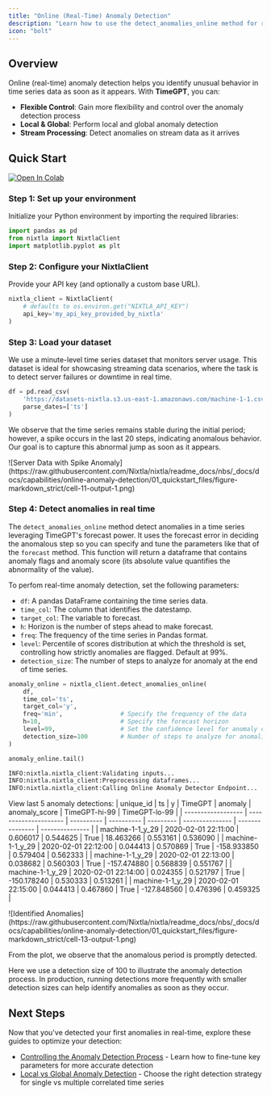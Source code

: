 ```yaml
---
title: "Online (Real-Time) Anomaly Detection"
description: "Learn how to use the detect_anomalies_online method for real-time anomaly detection in streaming time series data with TimeGPT."
icon: "bolt"
---
```


## Overview

Online (real-time) anomaly detection helps you identify unusual behavior in time series data as soon as it appears. With **TimeGPT**, you can:

- **Flexible Control**: Gain more flexibility and control over the anomaly detection process
- **Local & Global**: Perform local and global anomaly detection
- **Stream Processing**: Detect anomalies on stream data as it arrives


## Quick Start

[![Open In Colab](https://colab.research.google.com/assets/colab-badge.svg)](https://colab.research.google.com/github/Nixtla/nixtla/blob/main/nbs/docs/capabilities/online-anomaly-detection/01_quickstart.ipynb)

### Step 1: Set up your environment

Initialize your Python environment by importing the required libraries:

```python
import pandas as pd
from nixtla import NixtlaClient
import matplotlib.pyplot as plt
```

### Step 2: Configure your NixtlaClient

Provide your API key (and optionally a custom base URL).

```python
nixtla_client = NixtlaClient(
    # defaults to os.environ.get("NIXTLA_API_KEY")
    api_key='my_api_key_provided_by_nixtla'
)
```

### Step 3: Load your dataset

We use a minute-level time series dataset that monitors server usage. This dataset is ideal for showcasing streaming data scenarios, where the task is to detect server failures or downtime in real time.

```python
df = pd.read_csv(
    'https://datasets-nixtla.s3.us-east-1.amazonaws.com/machine-1-1.csv',
    parse_dates=['ts']
)
```

We observe that the time series remains stable during the initial period; however, a spike occurs in the last 20 steps, indicating anomalous behavior. Our goal is to capture this abnormal jump as soon as it appears.

<Frame caption="Server Data with Spike Anomaly">
  ![Server Data with Spike Anomaly](https://raw.githubusercontent.com/Nixtla/nixtla/readme_docs/nbs/_docs/docs/capabilities/online-anomaly-detection/01_quickstart_files/figure-markdown_strict/cell-11-output-1.png)
</Frame>

### Step 4: Detect anomalies in real time

The `detect_anomalies_online` method detect anomalies in a time series leveraging TimeGPT's forecast power. It uses the forecast error in deciding the anomalous step so you can specify and tune the parameters like that of the `forecast` method. This function will return a dataframe that contains anomaly flags and anomaly score (its absolute value quantifies the abnormality of the value).

To perfom real-time anomaly detection, set the following parameters:

- `df`: A pandas DataFrame containing the time series data.
- `time_col`: The column that identifies the datestamp.
- `target_col`: The variable to forecast.
- `h`: Horizon is the number of steps ahead to make forecast.
- `freq`: The frequency of the time series in Pandas format.
- `level`: Percentile of scores distribution at which the threshold is set, controlling how strictly anomalies are flagged. Default at 99%.
- `detection_size`: The number of steps to analyze for anomaly at the end of time series.

```python
anomaly_online = nixtla_client.detect_anomalies_online(
    df,
    time_col='ts',
    target_col='y',
    freq='min',                # Specify the frequency of the data
    h=10,                      # Specify the forecast horizon
    level=99,                  # Set the confidence level for anomaly detection
    detection_size=100         # Number of steps to analyze for anomalies
)

anomaly_online.tail()
```

```bash Log Output
INFO:nixtla.nixtla_client:Validating inputs...
INFO:nixtla.nixtla_client:Preprocessing dataframes...
INFO:nixtla.nixtla_client:Calling Online Anomaly Detector Endpoint...
```

View last 5 anomaly detections:
| unique_id          | ts                    | y          | TimeGPT    | anomaly   | anomaly_score   | TimeGPT-hi-99   | TimeGPT-lo-99   |
| ------------------ | --------------------- | ---------- | ---------- | --------- | --------------- | --------------- | --------------- |
| machine-1-1_y_29   | 2020-02-01 22:11:00   | 0.606017   | 0.544625   | True      | 18.463266       | 0.553161        | 0.536090        |
| machine-1-1_y_29   | 2020-02-01 22:12:00   | 0.044413   | 0.570869   | True      | -158.933850     | 0.579404        | 0.562333        |
| machine-1-1_y_29   | 2020-02-01 22:13:00   | 0.038682   | 0.560303   | True      | -157.474880     | 0.568839        | 0.551767        |
| machine-1-1_y_29   | 2020-02-01 22:14:00   | 0.024355   | 0.521797   | True      | -150.178240     | 0.530333        | 0.513261        |
| machine-1-1_y_29   | 2020-02-01 22:15:00   | 0.044413   | 0.467860   | True      | -127.848560     | 0.476396        | 0.459325        |


<Frame caption="Identified Anomalies">
  ![Identified Anomalies](https://raw.githubusercontent.com/Nixtla/nixtla/readme_docs/nbs/_docs/docs/capabilities/online-anomaly-detection/01_quickstart_files/figure-markdown_strict/cell-13-output-1.png)
</Frame>

From the plot, we observe that the anomalous period is promptly detected. 

<Check>
  Here we use a detection size of 100 to illustrate the anomaly detection process. In production, running detections more frequently with smaller detection sizes can help identify anomalies as soon as they occur.
</Check>

## Next Steps

Now that you've detected your first anomalies in real-time, explore these guides to optimize your detection:

- [Controlling the Anomaly Detection Process](/anomaly_detection/real-time/adjusting_detection) - Learn how to fine-tune key parameters for more accurate detection
- [Local vs Global Anomaly Detection](/anomaly_detection/real-time/univariate_multivariate) - Choose the right detection strategy for single vs multiple correlated time series
